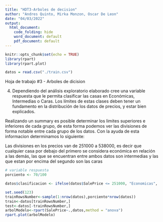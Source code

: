 ```yaml
---
title: "HDT3-Arboles de decision"
author: "Andres Quinto, Mirka Monzon, Oscar De Leon"
date: "04/03/2022"
output: 
  html_document:
    code_folding: hide
    word_document: default
    pdf_document: default
---
```


```r
knitr::opts_chunk$set(echo = TRUE)
library(rpart)
library(rpart.plot)
```

```r
datos = read.csv("./train.csv")
```

Hoja de trabajo #3 - Arboles de dicision 

4. Dependiendo del análisis exploratorio elaborado cree una variable respuesta que le permita clasificar las casas en Económicas, Intermedias o Caras. Los límites de estas clases deben tener un fundamento en la distribución de los datos de precios, y estar bien explicados.

Realizando un summary es posible determinar los limites superiores e inferiores de cada grupo, de esta forma podemos ver las divisiones de forma notable entre cada grupo de los datos. Con la ayuda de esta informacion determinamos lo siguiente:

Las divisiones en los precios van de 251000 a 538000, es decir que cualquier casa por debajo del primero se considera económica en relación a las demás, las que se encuentran entre ambos datos son intermedias y las que estan por encima del segundo son las caras

```r
# variable respuesta 
porciento <- 70/100

datos$clasificacion <- ifelse(datos$SalePrice <= 251000, "Economicas", ifelse(datos$SalePrice <= 538000, "Intermedias", ifelse(datos$SalePrice <= 755000, "Caras")))

set.seed(123)
trainRowsNumber<-sample(1:nrow(datos),porciento*nrow(datos))
train<-datos[trainRowsNumber,]
test<-datos[-trainRowsNumber,]
arbolModelo<-rpart(SalePrice~.,datos,method = "anova")
rpart.plot(arbolModelo)

```